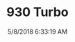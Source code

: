 ---
width: 2000
height: 1333
title: 930 Turbo
description: Stickers on a 930 Turbo
date: 5/8/2018 6:33:19 AM
cameraMake: Sony
cameraModel: ILCE-7M2
lens: FE 35mm F2.8 ZA
settingsfStop: f/4.5
settingsISO: ISO 320
settingsShutter: 1/60
settingsFocalLength: 35 mm
---